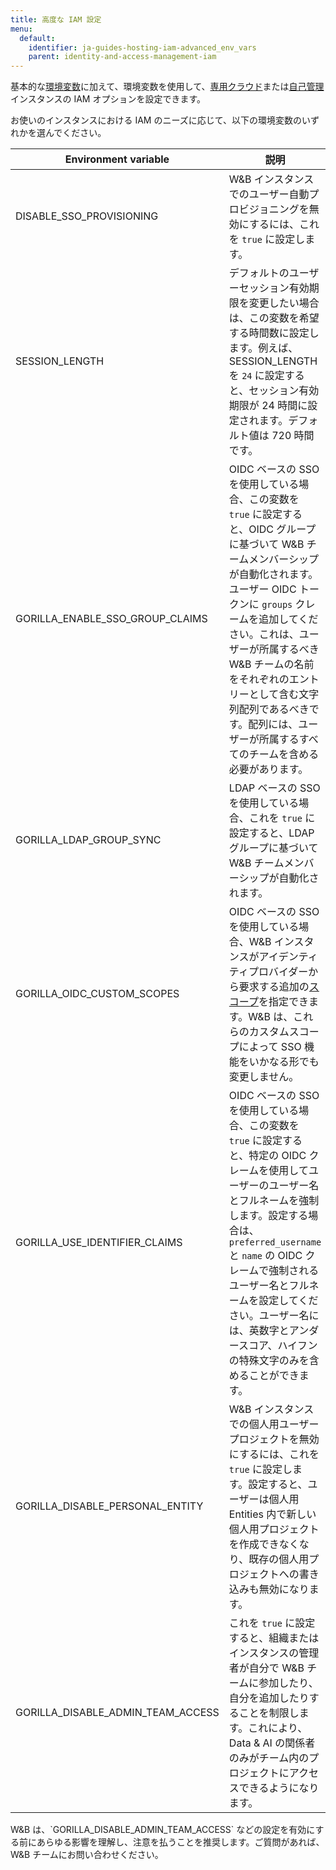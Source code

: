 ```yaml
---
title: 高度な IAM 設定
menu:
  default:
    identifier: ja-guides-hosting-iam-advanced_env_vars
    parent: identity-and-access-management-iam
---
```


基本的な[環境変数](/ja/../env-vars)に加えて、環境変数を使用して、[専用クラウド](/ja/guides/hosting/hosting-options/dedicated_cloud)または[自己管理](/ja/guides/hosting/hosting-options/self-managed)インスタンスの IAM オプションを設定できます。

お使いのインスタンスにおける IAM のニーズに応じて、以下の環境変数のいずれかを選んでください。

| Environment variable | 説明 |
|----------------------|-----|
| DISABLE_SSO_PROVISIONING | W&B インスタンスでのユーザー自動プロビジョニングを無効にするには、これを `true` に設定します。 |
| SESSION_LENGTH | デフォルトのユーザーセッション有効期限を変更したい場合は、この変数を希望する時間数に設定します。例えば、SESSION_LENGTH を `24` に設定すると、セッション有効期限が 24 時間に設定されます。デフォルト値は 720 時間です。 |
| GORILLA_ENABLE_SSO_GROUP_CLAIMS | OIDC ベースの SSO を使用している場合、この変数を `true` に設定すると、OIDC グループに基づいて W&B チームメンバーシップが自動化されます。ユーザー OIDC トークンに `groups` クレームを追加してください。これは、ユーザーが所属するべき W&B チームの名前をそれぞれのエントリーとして含む文字列配列であるべきです。配列には、ユーザーが所属するすべてのチームを含める必要があります。 |
| GORILLA_LDAP_GROUP_SYNC | LDAP ベースの SSO を使用している場合、これを `true` に設定すると、LDAP グループに基づいて W&B チームメンバーシップが自動化されます。 |
| GORILLA_OIDC_CUSTOM_SCOPES | OIDC ベースの SSO を使用している場合、W&B インスタンスがアイデンティティプロバイダーから要求する追加の[スコープ](https://auth0.com/docs/get-started/apis/scopes/openid-connect-scopes)を指定できます。W&B は、これらのカスタムスコープによって SSO 機能をいかなる形でも変更しません。 |
| GORILLA_USE_IDENTIFIER_CLAIMS | OIDC ベースの SSO を使用している場合、この変数を `true` に設定すると、特定の OIDC クレームを使用してユーザーのユーザー名とフルネームを強制します。設定する場合は、`preferred_username` と `name` の OIDC クレームで強制されるユーザー名とフルネームを設定してください。ユーザー名には、英数字とアンダースコア、ハイフンの特殊文字のみを含めることができます。 |
| GORILLA_DISABLE_PERSONAL_ENTITY | W&B インスタンスでの個人用ユーザープロジェクトを無効にするには、これを `true` に設定します。設定すると、ユーザーは個人用 Entities 内で新しい個人用プロジェクトを作成できなくなり、既存の個人用プロジェクトへの書き込みも無効になります。 |
| GORILLA_DISABLE_ADMIN_TEAM_ACCESS | これを `true` に設定すると、組織またはインスタンスの管理者が自分で W&B チームに参加したり、自分を追加したりすることを制限します。これにより、Data & AI の関係者のみがチーム内のプロジェクトにアクセスできるようになります。 |

<Warning>
W&B は、`GORILLA_DISABLE_ADMIN_TEAM_ACCESS` などの設定を有効にする前にあらゆる影響を理解し、注意を払うことを推奨します。ご質問があれば、W&B チームにお問い合わせください。
</Warning>